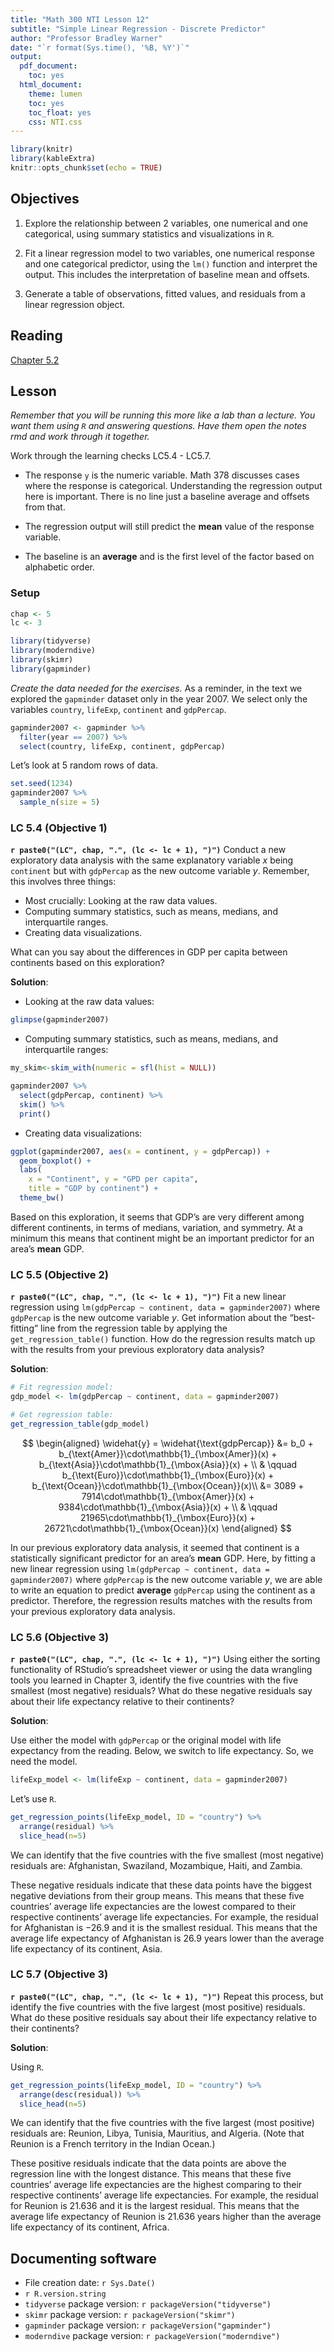 ```yaml
---
title: "Math 300 NTI Lesson 12"
subtitle: "Simple Linear Regression - Discrete Predictor"
author: "Professor Bradley Warner"
date: "`r format(Sys.time(), '%B, %Y')`"
output:
  pdf_document:
    toc: yes
  html_document:
    theme: lumen
    toc: yes
    toc_float: yes
    css: NTI.css
---
```



```r
library(knitr)
library(kableExtra)
knitr::opts_chunk$set(echo = TRUE)
```

## Objectives

1. Explore the relationship between 2 variables, one numerical and one categorical, using summary statistics and visualizations in `R`.  

2. Fit a linear regression model to two variables, one numerical response and one categorical predictor, using the `lm()` function and interpret the output. This includes the interpretation of baseline mean and offsets. 

3. Generate a table of observations, fitted values, and residuals from a linear regression object. 

## Reading 

[Chapter 5.2](https://moderndive.com/5-regression.html#model2)

## Lesson 

*Remember that you will be running this more like a lab than a lecture. You want them using `R` and answering questions. Have them open the notes rmd and work through it together.*

Work through the learning checks LC5.4 - LC5.7.

+ The response `y` is the numeric variable. Math 378 discusses cases where the response is categorical. Understanding the regression output here is important. There is no line just a baseline average and offsets from that.   

+ The regression output will still predict the **mean** value of the response variable.  

+ The baseline is an **average** and is the first level of the factor based on alphabetic order.

### Setup

```r
chap <- 5
lc <- 3
```

```r
library(tidyverse)
library(moderndive)
library(skimr)
library(gapminder)
``` 

*Create the data needed for the exercises.* As a reminder, in the text we explored the `gapminder` dataset only in the year 2007. We select only the variables `country`, `lifeExp`, `continent` and `gdpPercap`. 

```r
gapminder2007 <- gapminder %>%
  filter(year == 2007) %>%
  select(country, lifeExp, continent, gdpPercap)
```

Let's look at 5 random rows of data.

```r
set.seed(1234)
gapminder2007 %>%
  sample_n(size = 5) 
```


### LC 5.4 (Objective 1)

**`r paste0("(LC", chap, ".", (lc <- lc + 1), ")")`** Conduct a new exploratory data analysis with the same explanatory variable $x$ being `continent` but with `gdpPercap` as the new outcome variable $y$. Remember, this involves three things:

- Most crucially: Looking at the raw data values.
- Computing summary statistics, such as means, medians, and interquartile ranges.
- Creating data visualizations.

What can you say about the differences in GDP per capita between continents based on this exploration?

**Solution**: 

- Looking at the raw data values: 
```r
glimpse(gapminder2007)
```

- Computing summary statistics, such as means, medians, and interquartile ranges:


```r
my_skim<-skim_with(numeric = sfl(hist = NULL))
```


```r
gapminder2007 %>%
  select(gdpPercap, continent) %>%
  skim() %>%
  print()
```



- Creating data visualizations:

```r
ggplot(gapminder2007, aes(x = continent, y = gdpPercap)) +
  geom_boxplot() +
  labs(
    x = "Continent", y = "GPD per capita",
    title = "GDP by continent") +
  theme_bw()
```

Based on this exploration, it seems that GDP's are very different among different continents, in terms of medians, variation, and symmetry. At a minimum this means that continent might be an important predictor for an area's **mean** GDP. 

### LC 5.5 (Objective 2)

**`r paste0("(LC", chap, ".", (lc <- lc + 1), ")")`** Fit a new linear regression using `lm(gdpPercap ~ continent, data = gapminder2007)` where `gdpPercap` is the new outcome variable $y$. Get information about the "best-fitting" line from the regression table by applying the `get_regression_table()` function. How do the regression results match up with the results from your previous exploratory data analysis?

**Solution**: 

```r
# Fit regression model:
gdp_model <- lm(gdpPercap ~ continent, data = gapminder2007)
```


```r
# Get regression table:
get_regression_table(gdp_model)
```

$$
\begin{aligned}
\widehat{y} = \widehat{\text{gdpPercap}} &= b_0 + b_{\text{Amer}}\cdot\mathbb{1}_{\mbox{Amer}}(x) + b_{\text{Asia}}\cdot\mathbb{1}_{\mbox{Asia}}(x) + \\
& \qquad b_{\text{Euro}}\cdot\mathbb{1}_{\mbox{Euro}}(x) + b_{\text{Ocean}}\cdot\mathbb{1}_{\mbox{Ocean}}(x)\\
&= 3089 + 7914\cdot\mathbb{1}_{\mbox{Amer}}(x) + 9384\cdot\mathbb{1}_{\mbox{Asia}}(x) + \\
& \qquad 21965\cdot\mathbb{1}_{\mbox{Euro}}(x) + 26721\cdot\mathbb{1}_{\mbox{Ocean}}(x)
\end{aligned}
$$

In our previous exploratory data analysis, it seemed that continent is a statistically significant predictor for an area's **mean** GDP. Here, by fitting a new linear regression using `lm(gdpPercap ~ continent, data = gapminder2007)` where `gdpPercap` is the new outcome variable $y$, we are able to write an equation to predict **average** `gdpPercap` using the continent as a predictor. Therefore, the regression results matches with the results from your previous exploratory data analysis. 

### LC 5.6 (Objective 3)

**`r paste0("(LC", chap, ".", (lc <- lc + 1), ")")`** Using either the sorting functionality of RStudio's spreadsheet viewer or using the data wrangling tools you learned in Chapter 3, identify the five countries with the five smallest (most negative) residuals? What do these negative residuals say about their life expectancy relative to their continents?

**Solution**: 

Use either the model with `gdpPercap` or the original model with life expectancy from the reading. Below, we switch to life expectancy. So, we need the model.

```r
lifeExp_model <- lm(lifeExp ~ continent, data = gapminder2007)
```


Let's use `R`.

```r
get_regression_points(lifeExp_model, ID = "country") %>%
  arrange(residual) %>%
  slice_head(n=5)
```

We can identify that the five countries with the five smallest (most negative) residuals are: Afghanistan, Swaziland, Mozambique, Haiti, and Zambia.

These negative residuals indicate that these data points have the biggest negative deviations from their group means. This means that these five countries' average life expectancies are the lowest compared to their respective continents' average life expectancies. For example, the residual for Afghanistan is $-26.9$ and it is the smallest residual. This means that the average life expectancy of Afghanistan is $26.9$ years lower than the average life expectancy of its continent, Asia. 

### LC 5.7 (Objective 3)

**`r paste0("(LC", chap, ".", (lc <- lc + 1), ")")`** Repeat this process, but identify the five countries with the five largest (most positive) residuals. What do these positive residuals say about their life expectancy relative to their continents?

**Solution**: 

Using `R`.

```r
get_regression_points(lifeExp_model, ID = "country") %>%
  arrange(desc(residual)) %>%
  slice_head(n=5)
```

We can identify that the five countries with the five largest (most positive) residuals are: Reunion, Libya, Tunisia, Mauritius, and Algeria. (Note that Reunion is a French territory in the Indian Ocean.)

These positive residuals indicate that the data points are above the regression line with the longest distance. This means that these five countries' average life expectancies are the highest comparing to their respective continents' average life expectancies. For example, the residual for Reunion is $21.636$ and it is the largest residual. This means that the average life expectancy of Reunion is $21.636$ years higher than the average life expectancy of its continent, Africa. 



## Documenting software 

  * File creation date: `r Sys.Date()`
  * `r R.version.string`
  * `tidyverse` package version: `r packageVersion("tidyverse")`
  * `skimr` package version: `r packageVersion("skimr")`
  * `gapminder` package version: `r packageVersion("gapminder")`  
  * `moderndive` package version: `r packageVersion("moderndive")`
